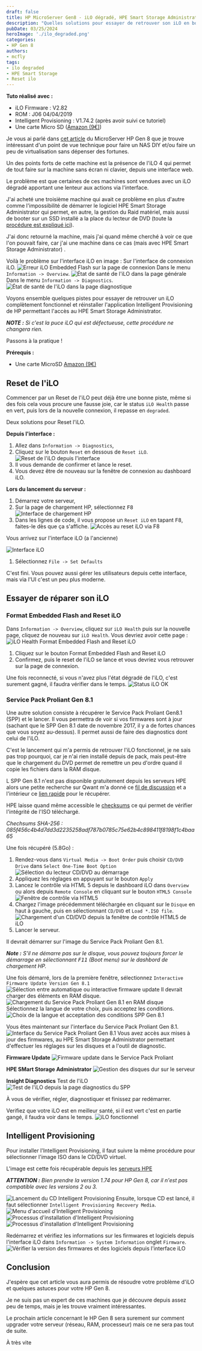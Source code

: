 ```yaml
---
draft: false
title: HP MicroServer Gen8 - iLO dégradé, HPE Smart Storage Administrator manquant,  solutions ?
description: "Quelles solutions pour essayer de retrouver son iLO en bonne santé et le retour de HPE Smart Storage Administrator sur les HP Gen 8"
pubDate: 03/25/2024
heroImage: './ilo_degraded.png'
categories:
- HP Gen 8
authors: 
- mcfly
tags:
- ilo degraded
- HPE Smart Storage
- Reset ilo
---
```


**Tuto réalisé avec :**
* iLO Firmware : V2.82
* ROM : J06 04/04/2019
* Intelligent Provisioning : V1.74.2 (après avoir suivi ce tutoriel)
* Une carte Micro SD ([Amazon (9€)](https://amzn.to/498Um5d))

Je vous ai parlé dans [cet article](/blog/hp_gen_8_mise_en_place/) du MicroServer HP Gen 8 que je trouve intéressant d'un point de vue technique pour faire un NAS DIY et/ou faire un peu de virtualisation sans dépenser des fortunes.

Un des points forts de cette machine est la présence de l'iLO 4 qui permet de tout faire sur la machine sans écran ni clavier, depuis une interface web.

Le problème est que certaines de ces machines sont vendues avec un iLO dégradé apportant une lenteur aux actions via l'interface.

J'ai acheté une troisième machine qui avait ce problème en plus d'autre comme l'impossibilité de démarrer le logiciel HPE Smart Storage Administrator qui permet, en autre, la gestion du Raid matériel, mais aussi de booter sur un SSD installé a la place du lecteur de DVD (toute la [procédure est expliqué ici](/blog/hp_gen_8_mise_en_place/)).

J'ai donc retourné la machine, mais j'ai quand même cherché à voir ce que l'on pouvait faire, car j'ai une machine dans ce cas (mais avec HPE Smart Storage Administrator) .

Voilà le problème sur l'interface iLO en image :
Sur l'interface de connexion iLO.
![Erreur iLO Embedded Flash sur la page de connexion](./img/ilo_connexion_degraded.jpeg)
Dans le menu `Information -> Overview`.
![État de santé de l'iLO dans la page générale](./img/ilo_degraded.png)
Dans le menu `Information -> Diagnostics`.
![État de santé de l'iLO dans la page diagnostique](./img/ilo_degraded_2.png)

Voyons ensemble quelques pistes pour essayer de retrouver un iLO complètement fonctionnel et réinstaller l'application Intelligent Provisioning de HP permettant l'accès au HPE Smart Storage Administrator.

***NOTE :** Si c'est la puce iLO qui est défectueuse, cette procédure ne changera rien.*

Passons à la pratique !

**Prérequis :**

* Une carte MicroSD [Amazon (9€)](https://amzn.to/498Um5d)

## Reset de l'iLO

Commencer par un Reset de l'iLO peut déjà être une bonne piste, même si des fois cela vous procure une fausse joie, car le status `iLO Health` passe en vert, puis lors de la nouvelle connexion, il repasse en `degraded`.

Deux solutions pour Reset l'iLO.

**Depuis l'interface :**
1. Allez dans `Information -> Diagnostics`,
1. Cliquez sur le bouton `Reset` en dessous de `Reset iLO`.
![Reset de l'iLO depuis l'interface](./img/ilo_reset_via_ui.png)
1. Il vous demande de confirmer et lance le reset.
1. Vous devez être de nouveau sur la fenêtre de connexion au dashboard iLO.


**Lors du lancement du serveur :**
1. Démarrez votre serveur,
1. Sur la page de chargement HP, sélectionnez <kbd>F8</kbd>
![Interface de chargement HP](./img/interface_chargement_hp.png)
1. Dans les lignes de code, il vous propose un  `Reset iLO` en tapant <kbd>F8</kbd>, faites-le dès que ça s'affiche.
![Accès au reset iLO via F8](./img/interface_hp_ilo.png)

Vous arrivez sur l'interface iLO (a l'ancienne)

![Interface iLO](./img/interface_ilo.png)
1. Sélectionnez `File -> Set Defaults`

C'est fini. Vous pouvez aussi gérer les utilisateurs depuis cette interface, mais via l'UI c'est un peu plus moderne.

## Essayer de réparer son iLO
### Format Embedded Flash and Reset iLO

Dans `Information -> Overview`, cliquez sur `iLO Health` puis sur la nouvelle page, cliquez de nouveau sur `iLO Health`.
Vous devriez avoir cette page :
![iLO Health Format Embedded Flash and Reset iLO](./img/format_embedded_flash_and_reset_ilo.png)
1. Cliquez sur le bouton Format Embedded Flash and Reset iLO
1. Confirmez, puis le reset de l'iLO se lance et vous devriez vous retrouver sur la page de connexion.

Une fois reconnecté, si vous n'avez plus l'état dégradé de l'iLO, c'est surement gagné, il faudra vérifier dans le temps.
![Status iLO OK](./img/ilo_ok.png)

### Service Pack Proliant Gen 8.1
Une autre solution consiste à récupérer le Service Pack Proliant Gen8.1 (SPP) et le lancer. Il vous permettra de voir si vos firmwares sont à jour (sachant que le SPP Gen 8.1 date de novembre 2017, il y a de fortes chances que vous soyez au-dessus). Il permet aussi de faire des diagnostics dont celui de l'iLO.

C'est le lancement qui m'a permis de retrouver l'iLO fonctionnel, je ne sais pas trop pourquoi, car je n'ai rien installé depuis de pack, mais peut-être que le chargement du DVD permet de remettre un peu d'ordre quand il copie les fichiers dans la RAM disque.

L SPP Gen 8.1 n'est pas disponible gratuitement depuis les serveurs HPE alors une petite recherche sur Qwant m'a donné ce [fil de discussion](https://www.reddit.com/r/homelab/comments/hv5qol/hp_service_pack_for_proliant_spp_version_gen81/?rdt=43510) et a l'intérieur ce [lien rapide](https://soft.silinet.net/hp/P03093_001_spp-Gen8.1-SPPGen81.4.iso) pour le récupérer.

HPE laisse quand même accessible le [checksums](https://support.hpe.com/connect/s/softwaredetails?language=fr&softwareId=MTX_ff582daf008c4f529c4d6c28f6&tab=Installation+Instructions) ce qui permet de vérifier l'intégrité de l'ISO téléchargé.

*Chechsums SHA-256 : 085f456c4b4d7dd3d2235258adf787b0785c75e62b4c898411f8198f1c4baa65*

Une fois récupéré (5.8Go) :
1. Rendez-vous dans `Virtual Media -> Boot Order` puis choisir `CD/DVD Drive` dans `Select One-Time Boot Option`
![Sélection du lecteur CD/DVD au démarrage](./img/ilo_boot_order_select_one_time.png)
1. Appliquez les réglages en appuyant sur le bouton `Apply`
1. Lancez le contrôle via HTML 5 depuis le dashboard iLO dans `Overview` ou alors depuis `Remote Console` en cliquant sur le bouton `HTML5 Console`
![Fenêtre de contrôle via HTML5](./img/ilo_connexion_html5.png)
1. Chargez l'image précédemment téléchargée en cliquant sur le `Disque` en haut à gauche, puis en sélectionnant `CD/DVD` et `Load *.ISO file`.
![Chargement d'un CD/DVD depuis la fenêtre de contrôle HTML5 de iLO](./img/ilo_html5_chargement_cd_dvd.png)
1. Lancer le serveur.

Il devrait démarrer sur l'image du Service Pack Proliant Gen 8.1.

***Note :** S'il ne démarre pas sur le disque, vous pouvez toujours forcer le démarrage en sélectionnant <kbd>F11</kbd> (Boot menu) sur le dashbord de chargement HP.*

Une fois démarré, lors de la première fenêtre, sélectionnez `Interactive Firmware Update Version Gen 8.1`
![Sélection entre automatique ou interactive firmware update](./img/spp_interactive_firmware_update.png)
Il devrait charger des éléments en RAM disque.
![Chargement du Service Pack Proliant Gen 8.1 en RAM disque](./img/spp_chargement.png)
Sélectionnez la langue de votre choix, puis acceptez les conditions.
![Choix de la langue et acceptation des conditions SPP Gen 8.1](./img/spp_langue_reglement.png)

Vous êtes maintenant sur l'interface du Service Pack Proliant Gen 8.1.
![Interface du Service Pack Proliant Gen 8.1](./img/spp_interface.png)
Vous avez accès aux mises à jour des firmwares, au HPE Smart Storage Administrator permettant d'effectuer les réglages sur les disques et a l'outil de diagnostic.

**Firmware Update**
![Firmware update dans le Service Pack Proliant](./img/spp_firmware_update.png)

**HPE SMart Storage Administrator**
![Gestion des disques dur sur le serveur](./img/spp_hpe_smart_storage_administrator.png)

**Insight Diagnostics**
Test de l'iLO
![Test de l'iLO depuis la page diagnostics du SPP](./img/spp_diagnostic_ilo.png)

À vous de vérifier, régler, diagnostiquer et finissez par redémarrer.

Verifiez que votre iLO est en meilleur santé, si il est vert c'est en partie gangé, il faudra voir dans le temps.
![iLO fonctionnel](./img/ilo_ok.png)
## Intelligent Provisioning
Pour installer l'Intelligent Provisioning, il faut suivre la même procédure pour sélectionner l'image ISO dans le CD/DVD virtuel.

L'image est cette fois récupérable depuis les [serveurs HPE](https://support.hpe.com/connect/s/softwaredetails?language=en_US&softwareId=MTX_bf5521c396f2440bb0cb5efa87)

***ATTENTION :** Bien prendre la version 1.74 pour HP Gen 8, car il n'est pas compatible avec les versions 2 ou 3.*

![Lancement du CD Intelligent Provisioning](./img/ip_174_lancement.png)
Ensuite, lorsque CD est lancé, il faut sélectionner `Intelligent Provisioning Recovery Media`.
![Menu d'accueil d'Intelligent Provisioning](./img/IP_174_menu.png)
![Processus d'installation d'Intelligent Provisioning](./img/ip_174_installation.png)
![Processus d'installation d'Intelligent Provisioning](./img/ip_174_installation_2.png)

Redémarrez et vérifiez les informations sur les firmwares et logiciels depuis l'interface iLO dans `Information -> System Information` onglet `Firmware`.
![Vérifier la version des firmwares et des logiciels depuis l'interface iLO](./img/ilo_version_fimrware.png)

## Conclusion

J'espère que cet article vous aura permis de résoudre votre problème d'iLO et quelques astuces pour votre HP Gen 8.

Je ne suis pas un expert de ces machines que je découvre depuis assez peu de temps, mais je les trouve vraiment intéressantes.

Le prochain article concernant le HP Gen 8 sera surement sur comment upgrader votre serveur (réseau, RAM, processeur) mais ce ne sera pas tout de suite.

À très vite
